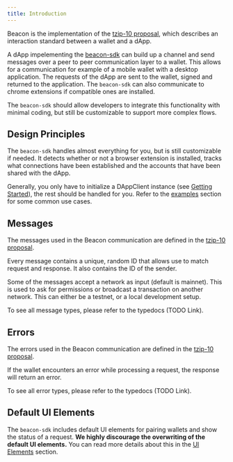```yaml
---
title: Introduction
---
```


Beacon is the implementation of the [tzip-10 proposal](https://gitlab.com/tzip/tzip/tree/master/proposals/tzip-10), which describes an interaction standard between a wallet and a dApp.

A dApp impelementing the [beacon-sdk](https://github.com/airgap-it/beacon-sdk) can build up a channel and send messages over a peer to peer communication layer to a wallet. This allows for a communication for example of a mobile wallet with a desktop application. The requests of the dApp are sent to the wallet, signed and returned to the application. The `beacon-sdk` can also communicate to chrome extensions if compatible ones are installed.

The `beacon-sdk` should allow developers to integrate this functionality with minimal coding, but still be customizable to support more complex flows.

## Design Principles

The `beacon-sdk` handles almost everything for you, but is still customizable if needed.
It detects whether or not a browser extension is installed, tracks what connections have been established and the accounts that have been shared with the dApp.

Generally, you only have to initialize a DAppClient instance (see [Getting Started](/getting-started/simple-example)), the rest should be handled for you.
Refer to the [examples](/) section for some common use cases.

## Messages

The messages used in the Beacon communication are defined in the [tzip-10 proposal](https://gitlab.com/tzip/tzip/tree/master/proposals/tzip-10).

Every message contains a unique, random ID that allows use to match request and response. It also contains the ID of the sender.

Some of the messages accept a network as input (default is mainnet). This is used to ask for permissions or broadcast a transaction on another network. This can either be a testnet, or a local development setup.

To see all message types, please refer to the typedocs (TODO Link).

## Errors

The errors used in the Beacon communication are defined in the [tzip-10 proposal](https://gitlab.com/tzip/tzip/tree/master/proposals/tzip-10).

If the wallet encounters an error while processing a request, the response will return an error.

To see all error types, please refer to the typedocs (TODO Link).

## Default UI Elements

The `beacon-sdk` includes default UI elements for pairing wallets and show the status of a request.
**We highly discourage the overwriting of the default UI elements.**
You can read more details about this in the [UI Elements](/advanced/ui-elements) section.
